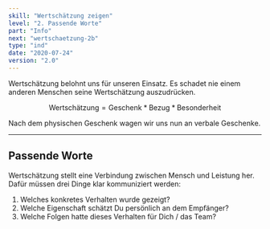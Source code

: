 ```yaml
---
skill: "Wertschätzung zeigen"
level: "2. Passende Worte"
part: "Info"
next: "wertschaetzung-2b"
type: "ind"
date: "2020-07-24"
version: "2.0"
---
```



<Row className="tutsegment"> 
<Col>

Wertschätzung belohnt uns für unseren Einsatz. 
Es schadet nie einem anderen Menschen seine Wertschätzung auszudrücken.

$$
\text{Wertschätzung} = \text{Geschenk} * \text{Bezug} * \text{Besonderheit}
$$

Nach dem physischen Geschenk wagen wir uns nun an verbale Geschenke.

---

## Passende Worte

Wertschätzung stellt eine Verbindung zwischen Mensch und Leistung her.
Dafür müssen drei Dinge klar kommuniziert werden:

1. Welches konkretes Verhalten wurde gezeigt?
2. Welche Eigenschaft schätzt Du persönlich an dem Empfänger?
3. Welche Folgen hatte dieses Verhalten für Dich / das Team?



</Col>
</Row>